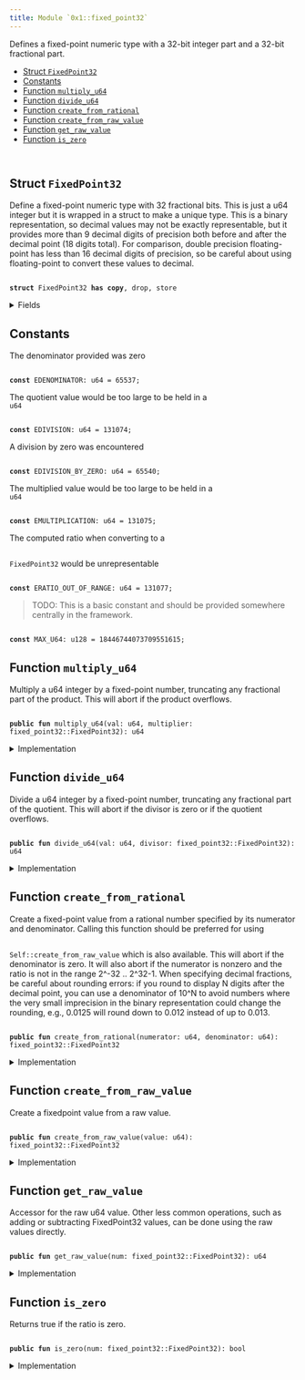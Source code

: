 ```yaml
---
title: Module `0x1::fixed_point32`
---
```


<Link id="0x1_fixed_point32"/>
Defines a fixed-point numeric type with a 32-bit integer part and
a 32-bit fractional part.


-  [Struct `FixedPoint32`](#0x1_fixed_point32_FixedPoint32)
-  [Constants](#@Constants_0)
-  [Function `multiply_u64`](#0x1_fixed_point32_multiply_u64)
-  [Function `divide_u64`](#0x1_fixed_point32_divide_u64)
-  [Function `create_from_rational`](#0x1_fixed_point32_create_from_rational)
-  [Function `create_from_raw_value`](#0x1_fixed_point32_create_from_raw_value)
-  [Function `get_raw_value`](#0x1_fixed_point32_get_raw_value)
-  [Function `is_zero`](#0x1_fixed_point32_is_zero)


<pre><code>
</code></pre>



<Link id="0x1_fixed_point32_FixedPoint32"></Link>

## Struct `FixedPoint32`

Define a fixed-point numeric type with 32 fractional bits.
This is just a u64 integer but it is wrapped in a struct to
make a unique type. This is a binary representation, so decimal
values may not be exactly representable, but it provides more
than 9 decimal digits of precision both before and after the
decimal point (18 digits total). For comparison, double precision
floating-point has less than 16 decimal digits of precision, so
be careful about using floating-point to convert these values to
decimal.


<pre><code>
<b>struct</b> <Link to="../move-stdlib/fixed_point32#0x1_fixed_point32_FixedPoint32">FixedPoint32</Link> <b>has</b> <b>copy</b>, drop, store
</code></pre>



<details>
<summary>Fields</summary>


<dl>
<dt>
<code>
value: u64</code>
</dt>
<dd>

</dd>
</dl>


</details>

<Link id="@Constants_0"></Link>

## Constants


<Link id="0x1_fixed_point32_EDENOMINATOR"></Link>

The denominator provided was zero


<pre><code>
<b>const</b> <Link to="../move-stdlib/fixed_point32#0x1_fixed_point32_EDENOMINATOR">EDENOMINATOR</Link>: u64 = 65537;
</code></pre>



<Link id="0x1_fixed_point32_EDIVISION"></Link>

The quotient value would be too large to be held in a <code>
u64</code>


<pre><code>
<b>const</b> <Link to="../move-stdlib/fixed_point32#0x1_fixed_point32_EDIVISION">EDIVISION</Link>: u64 = 131074;
</code></pre>



<Link id="0x1_fixed_point32_EDIVISION_BY_ZERO"></Link>

A division by zero was encountered


<pre><code>
<b>const</b> <Link to="../move-stdlib/fixed_point32#0x1_fixed_point32_EDIVISION_BY_ZERO">EDIVISION_BY_ZERO</Link>: u64 = 65540;
</code></pre>



<Link id="0x1_fixed_point32_EMULTIPLICATION"></Link>

The multiplied value would be too large to be held in a <code>
u64</code>


<pre><code>
<b>const</b> <Link to="../move-stdlib/fixed_point32#0x1_fixed_point32_EMULTIPLICATION">EMULTIPLICATION</Link>: u64 = 131075;
</code></pre>



<Link id="0x1_fixed_point32_ERATIO_OUT_OF_RANGE"></Link>

The computed ratio when converting to a <code>
<Link to="../move-stdlib/fixed_point32#0x1_fixed_point32_FixedPoint32">FixedPoint32</Link></code> would be unrepresentable


<pre><code>
<b>const</b> <Link to="../move-stdlib/fixed_point32#0x1_fixed_point32_ERATIO_OUT_OF_RANGE">ERATIO_OUT_OF_RANGE</Link>: u64 = 131077;
</code></pre>



<Link id="0x1_fixed_point32_MAX_U64"></Link>

> TODO: This is a basic constant and should be provided somewhere centrally in the framework.


<pre><code>
<b>const</b> <Link to="../move-stdlib/fixed_point32#0x1_fixed_point32_MAX_U64">MAX_U64</Link>: u128 = 18446744073709551615;
</code></pre>



<Link id="0x1_fixed_point32_multiply_u64"></Link>

## Function `multiply_u64`

Multiply a u64 integer by a fixed-point number, truncating any
fractional part of the product. This will abort if the product
overflows.


<pre><code>
<b>public</b> <b>fun</b> <Link to="../move-stdlib/fixed_point32#0x1_fixed_point32_multiply_u64">multiply_u64</Link>(val: u64, multiplier: <Link to="../move-stdlib/fixed_point32#0x1_fixed_point32_FixedPoint32">fixed_point32::FixedPoint32</Link>): u64
</code></pre>



<details>
<summary>Implementation</summary>


<pre><code>
<b>public</b> <b>fun</b> <Link to="../move-stdlib/fixed_point32#0x1_fixed_point32_multiply_u64">multiply_u64</Link>(val: u64, multiplier: <Link to="../move-stdlib/fixed_point32#0x1_fixed_point32_FixedPoint32">FixedPoint32</Link>): u64 \{
    // The product of two 64 bit values <b>has</b> 128 bits, so perform the
    // multiplication <b>with</b> u128 <Link to="../iota-framework/types#0x2_types">types</Link> and keep the full 128 bit product
    // <b>to</b> avoid losing accuracy.
    <b>let</b> unscaled_product = val <b>as</b> u128 * (multiplier.value <b>as</b> u128);
    // The unscaled product <b>has</b> 32 fractional bits (from the multiplier)
    // so rescale it by shifting away the low bits.
    <b>let</b> product = unscaled_product &gt;&gt; 32;
    // Check whether the value is too large.
    <b>assert</b>!(product &lt;= <Link to="../move-stdlib/fixed_point32#0x1_fixed_point32_MAX_U64">MAX_U64</Link>, <Link to="../move-stdlib/fixed_point32#0x1_fixed_point32_EMULTIPLICATION">EMULTIPLICATION</Link>);
    product <b>as</b> u64
}
</code></pre>



</details>

<Link id="0x1_fixed_point32_divide_u64"></Link>

## Function `divide_u64`

Divide a u64 integer by a fixed-point number, truncating any
fractional part of the quotient. This will abort if the divisor
is zero or if the quotient overflows.


<pre><code>
<b>public</b> <b>fun</b> <Link to="../move-stdlib/fixed_point32#0x1_fixed_point32_divide_u64">divide_u64</Link>(val: u64, divisor: <Link to="../move-stdlib/fixed_point32#0x1_fixed_point32_FixedPoint32">fixed_point32::FixedPoint32</Link>): u64
</code></pre>



<details>
<summary>Implementation</summary>


<pre><code>
<b>public</b> <b>fun</b> <Link to="../move-stdlib/fixed_point32#0x1_fixed_point32_divide_u64">divide_u64</Link>(val: u64, divisor: <Link to="../move-stdlib/fixed_point32#0x1_fixed_point32_FixedPoint32">FixedPoint32</Link>): u64 \{
    // Check for division by zero.
    <b>assert</b>!(divisor.value != 0, <Link to="../move-stdlib/fixed_point32#0x1_fixed_point32_EDIVISION_BY_ZERO">EDIVISION_BY_ZERO</Link>);
    // First convert <b>to</b> 128 bits and then shift left <b>to</b>
    // add 32 fractional zero bits <b>to</b> the dividend.
    <b>let</b> scaled_value = val <b>as</b> u128 &lt;&lt; 32;
    <b>let</b> quotient = scaled_value / (divisor.value <b>as</b> u128);
    // Check whether the value is too large.
    <b>assert</b>!(quotient &lt;= <Link to="../move-stdlib/fixed_point32#0x1_fixed_point32_MAX_U64">MAX_U64</Link>, <Link to="../move-stdlib/fixed_point32#0x1_fixed_point32_EDIVISION">EDIVISION</Link>);
    // the value may be too large, which will cause the cast <b>to</b> fail
    // <b>with</b> an arithmetic error.
    quotient <b>as</b> u64
}
</code></pre>



</details>

<Link id="0x1_fixed_point32_create_from_rational"></Link>

## Function `create_from_rational`

Create a fixed-point value from a rational number specified by its
numerator and denominator. Calling this function should be preferred
for using <code>
<Link to="../move-stdlib/fixed_point32#0x1_fixed_point32_create_from_raw_value">Self::create_from_raw_value</Link></code> which is also available.
This will abort if the denominator is zero. It will also
abort if the numerator is nonzero and the ratio is not in the range
2^-32 .. 2^32-1. When specifying decimal fractions, be careful about
rounding errors: if you round to display N digits after the decimal
point, you can use a denominator of 10^N to avoid numbers where the
very small imprecision in the binary representation could change the
rounding, e.g., 0.0125 will round down to 0.012 instead of up to 0.013.


<pre><code>
<b>public</b> <b>fun</b> <Link to="../move-stdlib/fixed_point32#0x1_fixed_point32_create_from_rational">create_from_rational</Link>(numerator: u64, denominator: u64): <Link to="../move-stdlib/fixed_point32#0x1_fixed_point32_FixedPoint32">fixed_point32::FixedPoint32</Link>
</code></pre>



<details>
<summary>Implementation</summary>


<pre><code>
<b>public</b> <b>fun</b> <Link to="../move-stdlib/fixed_point32#0x1_fixed_point32_create_from_rational">create_from_rational</Link>(numerator: u64, denominator: u64): <Link to="../move-stdlib/fixed_point32#0x1_fixed_point32_FixedPoint32">FixedPoint32</Link> \{
    // If the denominator is zero, this will <b>abort</b>.
    // Scale the numerator <b>to</b> have 64 fractional bits and the denominator
    // <b>to</b> have 32 fractional bits, so that the quotient will have 32
    // fractional bits.
    <b>let</b> scaled_numerator = numerator <b>as</b> u128 &lt;&lt; 64;
    <b>let</b> scaled_denominator = denominator <b>as</b> u128 &lt;&lt; 32;
    <b>assert</b>!(scaled_denominator != 0, <Link to="../move-stdlib/fixed_point32#0x1_fixed_point32_EDENOMINATOR">EDENOMINATOR</Link>);
    <b>let</b> quotient = scaled_numerator / scaled_denominator;
    <b>assert</b>!(quotient != 0 || numerator == 0, <Link to="../move-stdlib/fixed_point32#0x1_fixed_point32_ERATIO_OUT_OF_RANGE">ERATIO_OUT_OF_RANGE</Link>);
    // Return the quotient <b>as</b> a fixed-point number. We first need <b>to</b> check whether the cast
    // can succeed.
    <b>assert</b>!(quotient &lt;= <Link to="../move-stdlib/fixed_point32#0x1_fixed_point32_MAX_U64">MAX_U64</Link>, <Link to="../move-stdlib/fixed_point32#0x1_fixed_point32_ERATIO_OUT_OF_RANGE">ERATIO_OUT_OF_RANGE</Link>);
    <Link to="../move-stdlib/fixed_point32#0x1_fixed_point32_FixedPoint32">FixedPoint32</Link> \{ value: quotient <b>as</b> u64 }
}
</code></pre>



</details>

<Link id="0x1_fixed_point32_create_from_raw_value"></Link>

## Function `create_from_raw_value`

Create a fixedpoint value from a raw value.


<pre><code>
<b>public</b> <b>fun</b> <Link to="../move-stdlib/fixed_point32#0x1_fixed_point32_create_from_raw_value">create_from_raw_value</Link>(value: u64): <Link to="../move-stdlib/fixed_point32#0x1_fixed_point32_FixedPoint32">fixed_point32::FixedPoint32</Link>
</code></pre>



<details>
<summary>Implementation</summary>


<pre><code>
<b>public</b> <b>fun</b> <Link to="../move-stdlib/fixed_point32#0x1_fixed_point32_create_from_raw_value">create_from_raw_value</Link>(value: u64): <Link to="../move-stdlib/fixed_point32#0x1_fixed_point32_FixedPoint32">FixedPoint32</Link> \{
    <Link to="../move-stdlib/fixed_point32#0x1_fixed_point32_FixedPoint32">FixedPoint32</Link> \{ value }
}
</code></pre>



</details>

<Link id="0x1_fixed_point32_get_raw_value"></Link>

## Function `get_raw_value`

Accessor for the raw u64 value. Other less common operations, such as
adding or subtracting FixedPoint32 values, can be done using the raw
values directly.


<pre><code>
<b>public</b> <b>fun</b> <Link to="../move-stdlib/fixed_point32#0x1_fixed_point32_get_raw_value">get_raw_value</Link>(num: <Link to="../move-stdlib/fixed_point32#0x1_fixed_point32_FixedPoint32">fixed_point32::FixedPoint32</Link>): u64
</code></pre>



<details>
<summary>Implementation</summary>


<pre><code>
<b>public</b> <b>fun</b> <Link to="../move-stdlib/fixed_point32#0x1_fixed_point32_get_raw_value">get_raw_value</Link>(num: <Link to="../move-stdlib/fixed_point32#0x1_fixed_point32_FixedPoint32">FixedPoint32</Link>): u64 \{
    num.value
}
</code></pre>



</details>

<Link id="0x1_fixed_point32_is_zero"></Link>

## Function `is_zero`

Returns true if the ratio is zero.


<pre><code>
<b>public</b> <b>fun</b> <Link to="../move-stdlib/fixed_point32#0x1_fixed_point32_is_zero">is_zero</Link>(num: <Link to="../move-stdlib/fixed_point32#0x1_fixed_point32_FixedPoint32">fixed_point32::FixedPoint32</Link>): bool
</code></pre>



<details>
<summary>Implementation</summary>


<pre><code>
<b>public</b> <b>fun</b> <Link to="../move-stdlib/fixed_point32#0x1_fixed_point32_is_zero">is_zero</Link>(num: <Link to="../move-stdlib/fixed_point32#0x1_fixed_point32_FixedPoint32">FixedPoint32</Link>): bool \{
    num.value == 0
}
</code></pre>



</details>
